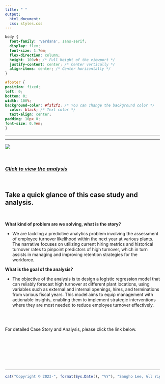 ```yaml
---
title: " "
output:
  html_document:
  css: styles.css
---
```


```css
body {
  font-family: 'Verdana', sans-serif;
  display: flex;
  font-size: 1.7em;
  flex-direction: column;
  height: 100vh; /* Full height of the viewport */
  justify-content: center; /* Center vertically */
  align-items: center; /* Center horizontally */
}

#footer {
position: fixed;
left: 0;
bottom: 0;
width: 100%;
background-color: #f2f2f2; /* You can change the background color */
  color: black; /* Text color */
  text-align: center;
padding: 10px 0;
font-size: 0.9em;
}


```

------------------------------------------------------------------------

------------------------------------------------------------------------

![](Photo/people_analytics_forecasting_attrition.png)

<br>

### [*Click to view the analysis*](https://business-analytics-slee.shinyapps.io/portfolio_people_analytics/)


<br>

## **Take a quick glance of this case study and analysis.**

<br>

**What kind of problem are we solving, what is the story?** <br>

-   We are tackling a predictive analytics problem involving the assessment of employee turnover likelihood within the next year at various plants. The narrative focuses on utilizing current hiring metrics and historical turnover rates to pinpoint predictors of high turnover, which in turn assists in managing and improving retention strategies for the workforce. <br>

**What is the goal of the analysis?** <br>

-   The objective of the analysis is to design a logistic regression model that can reliably forecast high turnover at different plant locations, using variables such as external and internal openings, hires, and terminations from various fiscal years. This model aims to equip management with actionable insights, enabling them to implement strategic interventions where they are most needed to reduce employee turnover effectively.

<br><br>

For detailed Case Story and Analysis, please click the link below. <br><br><br><br>


## <br>

------------------------------------------------------------------------

::: {#footer}
```r
cat("Copyright © 2023-", format(Sys.Date(), "%Y"), "Sangho Lee, All rights reserved.")
```
:::
